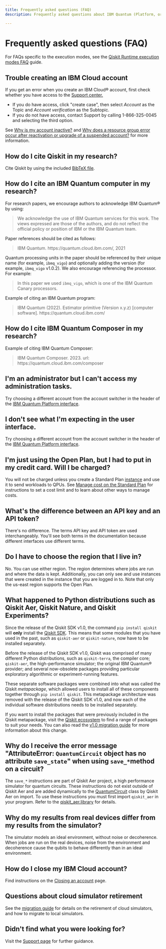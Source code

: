 ```yaml
---
title: Frequently asked questions (FAQ)
description: Frequently asked questions about IBM Quantum (Platform, or on IBM Cloud) or Qiskit Runtime

---
```

# Frequently asked questions (FAQ)

For FAQs specific to the execution modes, see the [Qiskit Runtime execution modes FAQ](/docs/guides/execution-modes-faq) guide.

## Trouble creating an IBM Cloud account

If you get an error when you create an IBM Cloud&reg; account, first check whether you have access to the [Support center.](https://cloud.ibm.com/unifiedsupport/supportcenter)

- If you do have access, click "create case", then select *Account* as the Topic and *Account verification* as the Subtopic.
- If you do not have access, contact Support by calling 1-866-325-0045 and selecting the third option.

See [Why is my account inactive?](https://cloud.ibm.com/docs/account?topic=account-ts_accnt_inactive) and [Why does a resource group error occur after reactivation or upgrade of a suspended account?](https://cloud.ibm.com/docs/account?topic=account-resource_inactive) for more information.

## How do I cite Qiskit in my research?

Cite Qiskit by using the included [BibTeX file](https://github.com/Qiskit/qiskit/blob/main/CITATION.bib).

## How do I cite an IBM Quantum computer in my research?

For research papers, we encourage authors to acknowledge IBM Quantum&reg; by using:

>    We acknowledge the use of IBM Quantum services for this work. The views expressed are those of the authors, and do not reflect the official policy or position of IBM or the IBM Quantum team.

Paper references should be cited as follows:

> IBM Quantum. https://<span>quantum.cloud.ibm.com</span>/, 2021

Quantum processing units in the paper should be referenced by their unique name (for example, `ibmq_vigo`) and optionally
adding the version (for example, `ibmq_vigo` v1.0.2).  We also encourage referencing the processor.
For example:

> In this paper we used `ibmq_vigo`, which is one of the IBM Quantum Canary processors.

Example of citing an IBM Quantum program:

> IBM Quantum (2022). Estimator primitive (Version x.y.z) [computer software]. https://<span>quantum.cloud.ibm.com</span>/

## How do I cite IBM Quantum Composer in my research?

Example of citing IBM Quantum Composer:

> IBM Quantum Composer. 2023. url: https://<span>quantum.cloud.ibm.com/composer</span>


## I'm an administrator but I can't access my administration tasks.

Try choosing a different account from the account switcher in the header of the [IBM Quantum Platform interface](https://quantum.cloud.ibm.com).

## I don't see what I'm expecting in the user interface.

Try choosing a different account from the account switcher in the header of the [IBM Quantum Platform interface](https://quantum.cloud.ibm.com).

## I'm just using the Open Plan, but I had to put in my credit card.  Will I be charged?

You will not be charged unless you create a Standard Plan [instance](/docs/guides/instances) and use it to send workloads to QPUs. See [Manage cost on the Standard Plan](/docs/guides/manage-cost) for instructions to set a cost limit and to learn about other ways to manage costs.


## What's the difference between an API key and an API token?

There's no difference.  The terms API key and API token are used interchangeably. You'll see both terms in the documentation because different interfaces use different terms.

## Do I have to choose the region that I live in?

No. You can use either region.  The region determines where jobs are run and where the data is kept.  Additionally, you can only see and use instances that were created in the instance that you are logged in to. Note that only the us-east region supports the Open Plan.

## What happened to Python distributions such as Qiskit Aer, Qiskit Nature, and Qiskit Experiments?

Since the release of the Qiskit SDK v1.0, the command `pip install qiskit` will **only** install the [Qiskit SDK](https://github.com/Qiskit/qiskit). This means that some modules that you have used in the past, such as `qiskit-aer` or `qiskit-nature`, now have to be installed separately.

Before the release of the Qiskit SDK v1.0, Qiskit was comprised of many different Python distributions, such as `qiskit-terra`, the compiler core; `qiskit-aer`, the high-performance simulator; the original IBM Quantum&reg; provider; and several now-obsolete packages providing particular exploratory algorithmic or experiment-running features.

These separate software packages were combined into what was called the Qiskit *metapackage*, which allowed users to install all of these components together through `pip install qiskit`. This metapackage architecture was removed with the release of the Qiskit SDK v1.0, and now each of the individual software distributions needs to be installed separately.

If you want to install the packages that were previously included in the Qiskit metapackage, visit the [Qiskit ecosystem](https://www.ibm.com/quantum/ecosystem) to find a range of packages to suit your needs. You can also read the [v1.0 migration guide](/docs/migration-guides/metapackage-migration) for more information about this change.

## Why do I receive the error message "AttributeError: `QuantumCircuit` object has no attribute `save_state`" when using `save_*`method on a circuit?

The `save_*` instructions are part of Qiskit Aer project,
a high performance simulator for quantum circuits. These instructions do not
exist outside of Qiskit Aer and are added dynamically to the
[QuantumCircuit](/docs/api/qiskit/qiskit.circuit.QuantumCircuit#quantumcircuit-class) class by Qiskit Aer on import. To
use these instructions you must first import
`qiskit_aer` in your program. Refer
to the [qiskit_aer.library](https://qiskit.org/ecosystem/aer/apidocs/aer_library.html) for details.

## Why do my results from real devices differ from my results from the simulator?

The simulator models an ideal environment, without noise or decoherence. When jobs are run on the real devices, noise from the environment and decoherence cause the qubits to behave differently than in an ideal environment.


## How do I close my IBM Cloud account?

Find instructions on the [Closing an account](https://cloud.ibm.com/docs/account?topic=account-account-close) page.

## Questions about cloud simulator retirement

See the [migration guide](/docs/migration-guides/local-simulators) for details on the retirement of cloud simulators, and how to migrate to local simulators.

## Didn't find what you were looking for?

Visit the [Support page](/docs/support) for further guidance.